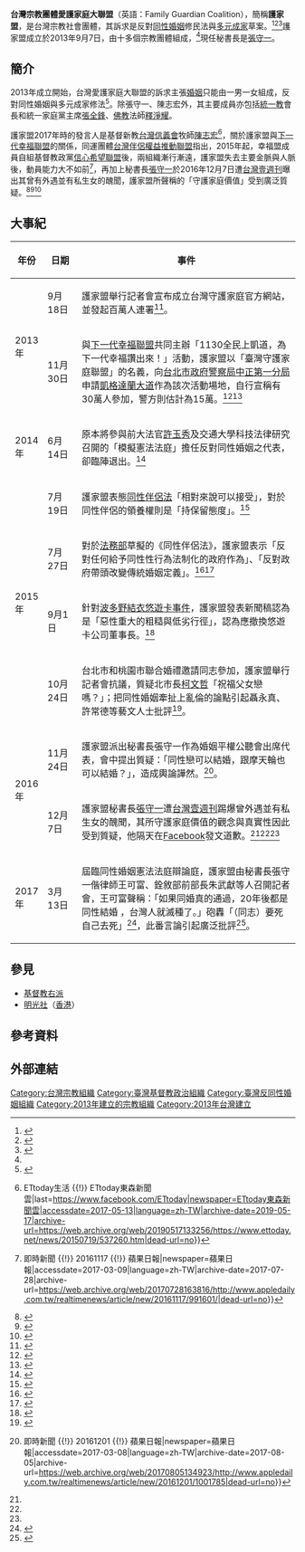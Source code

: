 {{問題條目|{{prose|time=2016-7-11T01:23:36+00:00}}
{{POV|time=2016-7-11}}
{{review|time=2016-7-11}}}}
{{Infobox Non-profit
| Non-profit_name = 台灣宗教團體愛護家庭大聯盟<br>Family Guardian Coalition
| founded_date = 2013年9月7日
| founder = 
| location = 
| key_people = [[張守一_(臺灣)|張守一]]、[[陳志宏|陳志宏]]、[[賴秀玉|賴秀玉]]
| area_served = {{ROC-TW}}
<ref>{{Cite news|url=https://www.upmedia.mg/news_info.php?SerialNo=6288|title=護家盟：同性婚姻不是人權|date=2016-10-24|newspaper=上報|accessdate=2017-03-09|language=zh-hant|archive-date=2019-05-14|archive-url=https://web.archive.org/web/20190514205142/https://www.upmedia.mg/news_info.php?SerialNo=6288|dead-url=no}}</ref><ref>{{cite news|title=International law 'requires' marriage equality, human rights commissioner says|url=https://www.theguardian.com/australia-news/2016/nov/17/marriage-equality-will-be-required-under-international-human-rights-law|agency=the guardian|date=2016-11-17|quote=there’s a broad emerging consensus from respected and authoritative international bodies as well as courts in comparable jurisdictions to Australia, including the United States, that the principles of non-discrimination and equality before the law demand that civil marriage be extended beyond heterosexual couples|accessdate=2018-11-07|archive-date=2017-03-02|archive-url=https://web.archive.org/web/20170302094832/https://www.theguardian.com/australia-news/2016/nov/17/marriage-equality-will-be-required-under-international-human-rights-law|dead-url=no}}</ref>
| method =
| num_employees = 
| Non-profit_slogan = 
| homepage = [https://www.facebook.com/familyguardiancoalition/ 護家盟臉書]
}}
'''台灣宗教團體愛護家庭大聯盟'''（英語：Family Guardian Coalition），簡稱'''護家盟'''，是台灣宗教社會團體，其訴求是反對[[同性婚姻|同性婚姻]]修民法與[[多元成家|多元成家]]草案。<ref>{{Cite news|url=https://www.coolloud.org.tw/node/76375|title=台灣宗教團體愛護家庭大聯盟聲明稿|author=台灣宗教團體愛護家庭大聯盟|date=2013-11-21|work=|newspaper=苦勞網|accessdate=2018-09-21|language=zh-hant|archive-date=2019-05-15|archive-url=https://web.archive.org/web/20190515002458/https://www.coolloud.org.tw/node/76375|dead-url=no}}</ref><ref>{{Cite news|url=http://www.coolloud.org.tw/node/76298|title=972救妻兒 1130全民站出來|date=2013-11-14|newspaper=苦勞網|accessdate=2017-03-09|language=zh-hant|archive-date=2019-05-16|archive-url=https://web.archive.org/web/20190516213252/https://www.coolloud.org.tw/node/76298|dead-url=no}}</ref><ref name=":3">{{Cite web|url=http://www.unification.org.tw/act_display_sql02.aspx?TitleID=274|title=統一教 活動訊息|accessdate=2018-09-21|author=|date=2013-09-18|work=|publisher=|archive-date=2019-05-14|archive-url=https://web.archive.org/web/20190514105424/http://www.unification.org.tw/act_display_sql02.aspx?TitleID=274|dead-url=no}}</ref>護家盟成立於2013年9月7日，由十多個宗教團體組成，<ref name=":3" />現任秘書長是[[張守一_(臺灣)|張守一]]。

== 簡介 ==
2013年成立開始，台灣愛護家庭大聯盟的訴求主張[[婚姻|婚姻]]只能由一男一女組成，反對同性婚姻與多元成家修法<ref name="統一教20130907">{{Cite web |url=http://www.unification.org.tw/act_display_sql02.aspx?TitleID=270 |title=反伴侶盟多元成家 宗教人士組聯盟, 醒報20130907 |access-date=2015-10-29 |archive-date=2019-05-14 |archive-url=https://web.archive.org/web/20190514212853/http://www.unification.org.tw/act_display_sql02.aspx?TitleID=270 |dead-url=no }}</ref>。除張守一、陳志宏外，其主要成員亦包括[[統一教|統一教]]會長和統一家庭黨主席[[張全鋒|張全鋒]]、[[佛教|佛教]]法師[[釋淨耀|釋淨耀]]。

護家盟2017年時的發言人是基督新教[[台灣信義會|台灣信義會]]牧師[[陳志宏|陳志宏]]<ref>{{Cite news|url=http://www.ettoday.net/news/20150719/537260.htm|title=法務部先推「同性伴侶法」　礙家盟：相對來說可以接受 {{!}} ETtoday生活 {{!}} ETtoday東森新聞雲|last=https://www.facebook.com/ETtoday|newspaper=ETtoday東森新聞雲|accessdate=2017-05-13|language=zh-TW|archive-date=2019-05-17|archive-url=https://web.archive.org/web/20190517133256/https://www.ettoday.net/news/20150719/537260.htm|dead-url=no}}</ref>，關於護家盟與[[下一代幸福聯盟|下一代幸福聯盟]]的關係，同運團體[[台灣伴侶權益推動聯盟|台灣伴侶權益推動聯盟]]指出，2015年起，幸福盟成員自組基督教政黨[[信心希望聯盟|信心希望聯盟]]後，兩組織漸行漸遠，護家盟失去主要金脈與人脈後，動員能力大不如前<ref>{{Cite news|url=http://www.appledaily.com.tw/realtimenews/article/new/20161117/991601/|title=伴侶盟：揭穿宗教恐同面紗，反對同性伴侶法  {{!}} 即時新聞 {{!}} 20161117 {{!}} 蘋果日報|newspaper=蘋果日報|accessdate=2017-03-09|language=zh-TW|archive-date=2017-07-28|archive-url=https://web.archive.org/web/20170728163816/http://www.appledaily.com.tw/realtimenews/article/new/20161117/991601/|dead-url=no}}</ref>，再加上秘書長[[張守一_(臺灣)|張守一]]於2016年12月7日遭[[壹週刊_(台灣)|台灣壹週刊]]曝出其曾有外遇並有私生女的醜聞，護家盟所聲稱的「守護家庭價值」受到廣泛質疑。<ref name=":0">{{Cite news|url=http://www.nextmag.com.tw/magazine/news/20161207/46636330|title=《封面故事》遭妻告通姦　護家盟重砲手爆婚外生女, 壹週刊20161207|author=洪玲玲、何宇軒、鄭淳尹、簡培致|date=2016-12-07|work=|newspaper=Next Magazine TW|accessdate=2016-12-07|language=zh-TW|archive-date=2016-12-20|archive-url=https://web.archive.org/web/20161220200206/http://www.nextmag.com.tw/magazine/news/20161207/46636330|dead-url=no}}</ref><ref name=":1">{{cite news|title=不倫？護家盟張守一：為十年前往事道歉|publisher=中國時報|url=http://www.chinatimes.com/realtimenews/20161208003516-260405|date=2016-12-08|author=王家禕|accessdate=2016-12-09|language=zh-hant|archive-date=2019-05-16|archive-url=https://web.archive.org/web/20190516064809/https://www.chinatimes.com/realtimenews/20161208003516-260405|dead-url=no}}</ref><ref name=":2">{{cite news|title=婚外情生女 護家盟張守一道歉|publisher=自由時報|url=http://news.ltn.com.tw/news/life/paper/1060103|date=2016-12-09|author=陳炳宏|accessdate=2016-12-18|language=zh-hant|archive-date=2019-05-17|archive-url=https://web.archive.org/web/20190517064641/https://news.ltn.com.tw/news/life/paper/1060103|dead-url=no}}</ref>

== 大事紀 ==
{| align=center border=1 cellspacing=0 width=100% class="wikitable" style="margin-left:auto; margin-right:auto;"
! 年份 !! 日期 !! 事件 
|-
| rowspan="2" width=5% | 2013年 || width=12% | 9月18日 || 護家盟舉行記者會宣布成立台灣守護家庭官方網站，並發起百萬人連署<ref name="復興報20130924">{{Cite web |url=http://www.krtnews.com.tw/church/item/6852-%E5%AE%88%E8%AD%B7%E4%B8%80%E7%94%B7%E4%B8%80%E5%A5%B3%E3%80%81%E4%B8%80%E5%A4%AB%E4%B8%80%E5%A6%BB%E5%A9%9A%E5%A7%BB%E5%83%B9%E5%80%BC-%E9%80%A3%E7%BD%B2%E5%95%9F%E5%8B%95 |title=守護一男一女、一夫一妻婚姻價值 連署啟動（影音）, 國度復興報20130924 |accessdate=2015-10-29 |archive-date=2016-03-05 |archive-url=https://web.archive.org/web/20160305230949/http://www.krtnews.com.tw/church/item/6852-%E5%AE%88%E8%AD%B7%E4%B8%80%E7%94%B7%E4%B8%80%E5%A5%B3%E3%80%81%E4%B8%80%E5%A4%AB%E4%B8%80%E5%A6%BB%E5%A9%9A%E5%A7%BB%E5%83%B9%E5%80%BC-%E9%80%A3%E7%BD%B2%E5%95%9F%E5%8B%95 |dead-url=yes }}</ref>。
|-
| 11月30日 || 與[[下一代幸福聯盟|下一代幸福聯盟]]共同主辦「1130全民上凱道，為下一代幸福讚出來！」活動，護家盟以「臺灣守護家庭聯盟」的名義，向[[臺北市政府警察局中正第一分局|台北市政府警察局中正第一分局]]申請[[凱達格蘭大道|凱格達蘭大道]]作為該次活動場地，自行宣稱有30萬人參加，警方則估計為15萬。<ref>{{Cite news|url=https://taiwanfamily.com/347|title=今年凱道最大規模集會平和落幕，盼望社會聽見多數弱勢為下一代幸福讚出來的聲音!|author=下一代幸福聯盟、台灣宗教團體愛護家庭大聯盟、協辦單位|date=2013-12-03|work=|newspaper=下一代幸福聯盟|accessdate=2018-09-21|language=zh-TW|archive-date=2020-12-01|archive-url=https://web.archive.org/web/20201201214938/https://taiwanfamily.com/347|dead-url=no}}</ref><ref name="護家20131128">{{Cite web |url=https://udn.com/news/story/1/2146077 |title=北中南串連反修法 10萬民眾上街頭，聯合報 |access-date=2017-03-08 |archive-date=2019-05-14 |archive-url=https://web.archive.org/web/20190514183032/https://udn.com/news/story/1/2146077 |dead-url=no }}</ref>
|-
| width="5%" | 2014年 || width=12% | 6月14日 || 原本將參與前大法官[[許玉秀|許玉秀]]及交通大學科技法律研究召開的「模擬憲法法庭」擔任反對同性婚姻之代表，卻臨陣退出。<ref name="護家20140614">{{Cite web |url=http://www.storm.mg/article/32259 |title=模擬憲法法庭辯同性婚 反方臨陣退出 |access-date=2017-03-08 |archive-date=2019-05-18 |archive-url=https://web.archive.org/web/20190518073601/https://www.storm.mg/article/32259 |dead-url=no }}</ref>
|-
| rowspan="4" |2015年
| 7月19日 || 護家盟表態[[同性伴侶法|同性伴侶法]]「相對來說可以接受」，對於同性伴侶的領養權則是「持保留態度」。<ref name="聯合報20150719">{{Cite web |url=http://udn.com/news/story/8375/1064889 |title=護家盟：同性伴侶法 未顛覆婚姻可接受, 聯合報20150719 |access-date=2015-10-29 |archive-date=2019-05-17 |archive-url=https://web.archive.org/web/20190517090825/https://udn.com/news/story/8375/1064889 |dead-url=no }}</ref>
|-
| 7月27日 ||對於[[中華民國法務部|法務部]]草擬的《同性伴侶法》，護家盟表示「反對任何給予同性性行為法制化的政府作為」、「反對政府帶頭改變傳統婚姻定義」。<ref name="蘋果日報20150727">{{Cite web |url=http://www.appledaily.com.tw/realtimenews/article/local/20150727/656043/applesearch/%E5%8F%8D%E5%B0%8D%E3%80%8A%E5%90%8C%E6%80%A7%E4%BC%B4%E4%BE%B6%E6%B3%95%E3%80%8B%E3%80%80%E8%AD%B7%E5%AE%B6%E7%9B%9F%E8%B5%B4%E6%B3%95%E5%8B%99%E9%83%A8%E6%8A%97%E8%AD%B0 |title=反對《同性伴侶法》　護家盟赴法務部抗議, 蘋果日報20150727 |access-date=2015-10-29 |archive-date=2016-03-04 |archive-url=https://web.archive.org/web/20160304120755/http://www.appledaily.com.tw/realtimenews/article/local/20150727/656043/applesearch/%E5%8F%8D%E5%B0%8D%E3%80%8A%E5%90%8C%E6%80%A7%E4%BC%B4%E4%BE%B6%E6%B3%95%E3%80%8B%E3%80%80%E8%AD%B7%E5%AE%B6%E7%9B%9F%E8%B5%B4%E6%B3%95%E5%8B%99%E9%83%A8%E6%8A%97%E8%AD%B0 |dead-url=no }}</ref><ref name="中央社20150727">{{Cite web |url=http://www.cna.com.tw/news/firstnews/201507270124-1.aspx |title=同性伴侶法 護家盟：打開了潘朵拉盒子, 中央社20150727 |access-date=2015-10-29 |archive-date=2018-09-20 |archive-url=https://web.archive.org/web/20180920060419/http://www.cna.com.tw/news/firstnews/201507270124-1.aspx |dead-url=no }}</ref>
|-
| 9月1日 || 針對[[波多野結衣悠遊卡事件|波多野結衣悠遊卡事件]]，護家盟發表新聞稿認為是「惡性重大的粗糙與低劣行徑」，認為應撤換悠遊卡公司董事長。<ref name="公庫20150901">{{Cite web |url=http://www.civilmedia.tw/archives/36164 |title=【新聞稿】針對悠遊卡使用AV女優代言的問題 護家盟新聞稿, 公民行動影音資料庫 |access-date=2015-10-29 |archive-date=2019-07-12 |archive-url=https://web.archive.org/web/20190712182702/https://www.civilmedia.tw/archives/36164 |dead-url=no }}</ref>
|-
| 10月24日 || 台北市和桃園市聯合婚禮邀請同志參加，護家盟舉行記者會抗議，質疑北市長[[柯文哲|柯文哲]]「祝福父女戀嗎？」；把同性婚姻牽扯上亂倫的論點引起聶永真、許常德等藝文人士批評<ref name="風向新聞20151024">{{Cite web |url=http://news.ltn.com.tw/news/life/breakingnews/1487538 |title=自由時報20151026：護家盟「父女戀」惹議 許常德斥：偏執狂的腦殘想法！ |access-date=2017-03-08 |archive-date=2019-05-17 |archive-url=https://web.archive.org/web/20190517084457/https://news.ltn.com.tw/news/life/breakingnews/1487538 |dead-url=no }}</ref>。
|-
| rowspan="2" |2016年
|11月24日
|護家盟派出秘書長張守一作為婚姻平權公聽會出席代表，會中提出質疑：「同性戀可以結婚，跟摩天輪也可以結婚？」，造成輿論譁然。<ref>{{Cite news|url=http://www.appledaily.com.tw/realtimenews/article/new/20161201/1001785/|title=【歪樓片】允同婚會想跟摩天輪結婚？　網友：只想進她的身體 {{!}} 即時新聞 {{!}} 20161201 {{!}} 蘋果日報|newspaper=蘋果日報|accessdate=2017-03-08|language=zh-TW|archive-date=2017-08-05|archive-url=https://web.archive.org/web/20170805134923/http://www.appledaily.com.tw/realtimenews/article/new/20161201/1001785|dead-url=no}}</ref>。
|-
|12月7日
|護家盟秘書長[[張守一_(臺灣)|張守一]]遭[[壹週刊_(台灣)|台灣壹週刊]]踢爆曾外遇並有私生女的醜聞，其所守護家庭價值的觀念與真實性因此受到質疑，他隔天在[[Facebook|Facebook]]發文道歉。<ref name=":0" /><ref name=":1" /><ref name=":2" />
|-
|2017年
|3月13日
|屆臨同性婚姻憲法法庭辯論庭，護家盟由秘書長張守一偕律師王可富、銓敘部前部長朱武獻等人召開記者會，王可富聲稱：「如果同婚真的通過，20年後都是同性結婚 ，台灣人就滅種了。」砲轟「（同志）要死自己去死」<ref>{{Cite news|url=http://www.upmedia.mg/news_info.php?SerialNo=13611/?=fb|title=重炮批同性婚姻害台灣滅亡　「要結婚自己去結、要死自己去死」--上報|accessdate=2017-03-14|archive-date=2019-05-16|archive-url=https://web.archive.org/web/20190516212924/https://www.upmedia.mg/news_info.php?SerialNo=13611%2F%3F%3Dfb|dead-url=no}}</ref>，此番言論引起廣泛批評<ref>{{Cite news|url=http://news.ltn.com.tw/news/life/breakingnews/2002808|title=同婚害台滅種？ 網友嗆爆反同人士... - 生活 - 自由時報電子報|accessdate=2017-03-14|archive-date=2019-05-16|archive-url=https://web.archive.org/web/20190516230710/https://news.ltn.com.tw/news/life/breakingnews/2002808|dead-url=no}}</ref>。
|}

==參見==
*[[基督教右派|基督教右派]]
*[[明光社|明光社]]（[[香港|香港]]）

== 參考資料 ==
{{reflist|2}}

==外部連結==
{{臺灣同性婚姻法制化|state=expanded}}

[[Category:台灣宗教組織|Category:台灣宗教組織]]
[[Category:臺灣基督教政治組織|Category:臺灣基督教政治組織]]
[[Category:臺灣反同性婚姻組織|Category:臺灣反同性婚姻組織]]
[[Category:2013年建立的宗教組織|Category:2013年建立的宗教組織]]
[[Category:2013年台灣建立|Category:2013年台灣建立]]